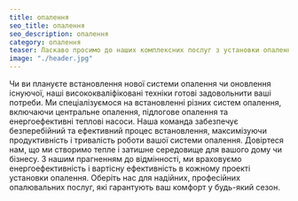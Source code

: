 ```yaml
---
title: опалення
seo_title: опалення
seo_description: опалення
category: опалення
teaser: Ласкаво просимо до наших комплексних послуг з установки опалення. Наша компанія зобов'язана забезпечити ваш комфорт за допомогою передових опалювальних рішень. 
image: "./header.jpg"
---
```

<p>
Чи ви плануєте встановлення нової системи опалення чи оновлення існуючої, наші висококваліфіковані техніки готові задовольнити ваші потреби. Ми спеціалізуємося на встановленні різних систем опалення, включаючи центральне опалення, підлогове опалення та енергоефективні теплові насоси. Наша команда забезпечує безперебійний та ефективний процес встановлення, максимізуючи продуктивність і тривалість роботи вашої системи опалення. Довіртеся нам, що ми створимо тепле і затишне середовище для вашого дому чи бізнесу. З нашим прагненням до відмінності, ми враховуємо енергоефективність і вартісну ефективність в кожному проекті установки опалення. Оберіть нас для надійних, професійних опалювальних послуг, які гарантують ваш комфорт у будь-який сезон.
</p>